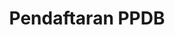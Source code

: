 ---
title: Pendaftaran PPDB
blocks:
  - background: bg-red-50/80
    headline: Penerimaan Peserta Didik Baru (PPDB)
    tagline: Bergabunglah dengan Keluarga Besar Sekolah Kami
    actions:
      - label: Daftar Online
        type: button
        icon:
          name: BiUserPlus
          color: white
        link: https://ppdb.sekolahkami.sch.id
      - label: Download Formulir
        type: link
        link: /downloads/formulir-ppdb.pdf
    image:
      src: '/uploads/ppdb-hero.jpg'
      alt: Pendaftaran PPDB
      videoUrl: ''
    _template: hero
  - background: ''
    text: Pendaftaran dibuka mulai 1 Januari - 28 Februari 2024. Daftar sekarang dan dapatkan potongan biaya pendaftaran!
    url: 'https://ppdb.sekolahkami.sch.id'
    _template: callout
  - title: Informasi Pendaftaran
    description: >
      **PERIODE PENDAFTARAN TAHUN AJARAN 2024/2025**
      
      
      **Gelombang 1:** 1 Januari - 31 Januari 2024
      - Potongan biaya pendaftaran 50%
      - Prioritas pemilihan kelas unggulan
      
      
      **Gelombang 2:** 1 Februari - 28 Februari 2024  
      - Potongan biaya pendaftaran 25%
      - Tersedia kelas regular dan unggulan
      
      
      **Pengumuman Hasil:** 15 Maret 2024
      **Daftar Ulang:** 20 - 31 Maret 2024
      **Tahun Ajaran Dimulai:** 15 Juli 2024
    _template: content
  - title: Jenjang Pendidikan Tersedia
    description: Pilih jenjang pendidikan sesuai kebutuhan putra-putri Anda
    items:
      - icon:
          name: BiChild
          color: blue
          style: float
        title: SD (Sekolah Dasar)
        text: >
          **Persyaratan:**
          - Usia minimal 6 tahun per 1 Juli 2024
          - Ijazah/STTB TK atau sederajat
          - Fotocopy KK dan KTP orang tua
          - Pas foto 3x4 (6 lembar)
          
          **Kuota:** 75 siswa (3 kelas)
      - icon:
          name: BiBook
          color: green
          style: float
        title: SMP (Sekolah Menengah Pertama)
        text: >
          **Persyaratan:**
          - Ijazah SD atau sederajat
          - SKHUN SD dengan nilai rata-rata minimal 7.0
          - Fotocopy KK dan KTP orang tua
          - Pas foto 3x4 (6 lembar)
          
          **Kuota:** 100 siswa (4 kelas)
      - icon:
          name: BiGraduate
          color: orange
          style: float
        title: SMA (Sekolah Menengah Atas)
        text: >
          **Persyaratan:**
          - Ijazah SMP atau sederajat
          - SKHUN SMP dengan nilai rata-rata minimal 7.5
          - Fotocopy KK dan KTP orang tua
          - Pas foto 3x4 (6 lembar)
          
          **Kuota:** 90 siswa (3 kelas)
      - icon:
          name: BiStar
          color: purple
          style: float
        title: Kelas Unggulan
        text: >
          **Persyaratan Tambahan:**
          - Tes akademik dan wawancara
          - Nilai rata-rata minimal 8.5
          - Surat rekomendasi dari sekolah asal
          - Prestasi akademik/non-akademik (nilai plus)
          
          **Kuota Terbatas:** 25 siswa per jenjang
    _template: features
  - background: bg-zinc-50
    title: Biaya Pendidikan
    description: >-
      Investasi terbaik untuk masa depan putra-putri Anda dengan 
      berbagai pilihan program pembayaran yang fleksibel.
    stats:
      - stat: 2.5jt
        type: Biaya Pendaftaran
      - stat: 15jt
        type: Uang Pangkal SD
      - stat: 18jt
        type: Uang Pangkal SMP
      - stat: 22jt
        type: Uang Pangkal SMA
    _template: stats
  - title: Prosedur Pendaftaran
    description: >
      Langkah-langkah mudah untuk mendaftarkan putra-putri Anda
      
      
      **1. PENDAFTARAN ONLINE**
      - Kunjungi website PPDB kami
      - Isi formulir pendaftaran lengkap
      - Upload berkas yang diperlukan
      - Bayar biaya pendaftaran
      
      
      **2. VERIFIKASI BERKAS**
      - Tim admin akan memverifikasi berkas
      - Konfirmasi via email/WhatsApp
      - Perbaiki jika ada berkas yang kurang
      
      
      **3. TES MASUK**
      - Tes akademik (Matematika, IPA, Bahasa Indonesia, Bahasa Inggris)
      - Tes psikologi dan wawancara
      - Jadwal akan diberitahukan via email
      
      
      **4. PENGUMUMAN**
      - Hasil tes diumumkan tanggal 15 Maret 2024
      - Pengumuman melalui website dan SMS
      - Daftar ulang segera setelah pengumuman
      
      
      **5. DAFTAR ULANG**
      - Bayar uang pangkal dan SPP bulan pertama
      - Melengkapi berkas administrasi
      - Pengambilan seragam dan perlengkapan sekolah
    _template: content
  - title: Beasiswa dan Keringanan
    description: Program bantuan biaya pendidikan untuk siswa berprestasi dan kurang mampu
    items:
      - icon:
          name: BiTrophy
          color: gold
          style: float
        title: Beasiswa Prestasi
        text: >
          Diberikan kepada siswa dengan prestasi akademik atau non-akademik
          yang membanggakan. Potongan hingga 75% biaya pendidikan.
      - icon:
          name: BiHeart
          color: red
          style: float
        title: Beasiswa Kurang Mampu
        text: >
          Program bantuan untuk keluarga dengan kondisi ekonomi terbatas.
          Persyaratan: surat keterangan tidak mampu dari kelurahan.
      - icon:
          name: BiFamily
          color: blue
          style: float
        title: Potongan Kakak-Adik
        text: >
          Keluarga dengan lebih dari satu anak di sekolah mendapat potongan
          biaya pendidikan untuk anak kedua dan seterusnya.
    _template: features
  - title: 'Testimoni Orang Tua'
    description: >-
      Pengalaman orang tua dalam proses pendaftaran dan pendidikan di sekolah kami.
    testimonials:
      - quote: >-
          Proses pendaftarannya mudah dan transparan. Pelayanan sangat ramah
          dan informatif. Anak saya senang sekali sekolah di sini.
        author: Ibu Sari Wijaya
        role: Orang Tua Siswa Baru SD
        avatar: /uploads/testimonials/parent4.jpg
      - quote: >-
          Biaya yang sebanding dengan kualitas pendidikan yang diberikan.
          Fasilitas lengkap dan guru-guru kompeten.
        author: Bapak Dedi Kurniawan
        role: Orang Tua Siswa Baru SMP
        avatar: /uploads/testimonials/parent5.jpg
      - quote: >-
          Program beasiswa sangat membantu keluarga kami. Terima kasih
          sekolah atas kesempatannya.
        author: Ibu Lastri Handayani
        role: Penerima Beasiswa Kurang Mampu
        avatar: /uploads/testimonials/parent6.jpg
    _template: testimonial
  - title: Daftar Sekarang Juga!
    description: >-
      Jangan sia-siakan kesempatan terbaik untuk masa depan putra-putri Anda.
      Kuota terbatas, daftar sekarang!
    actions:
      - label: Daftar Online
        type: button
        icon:
          name: BiUserPlus
          color: white
          style: ''
        link: https://ppdb.sekolahkami.sch.id
      - label: Konsultasi via WhatsApp
        type: link
        link: https://wa.me/6281234567890
    _template: cta
---
